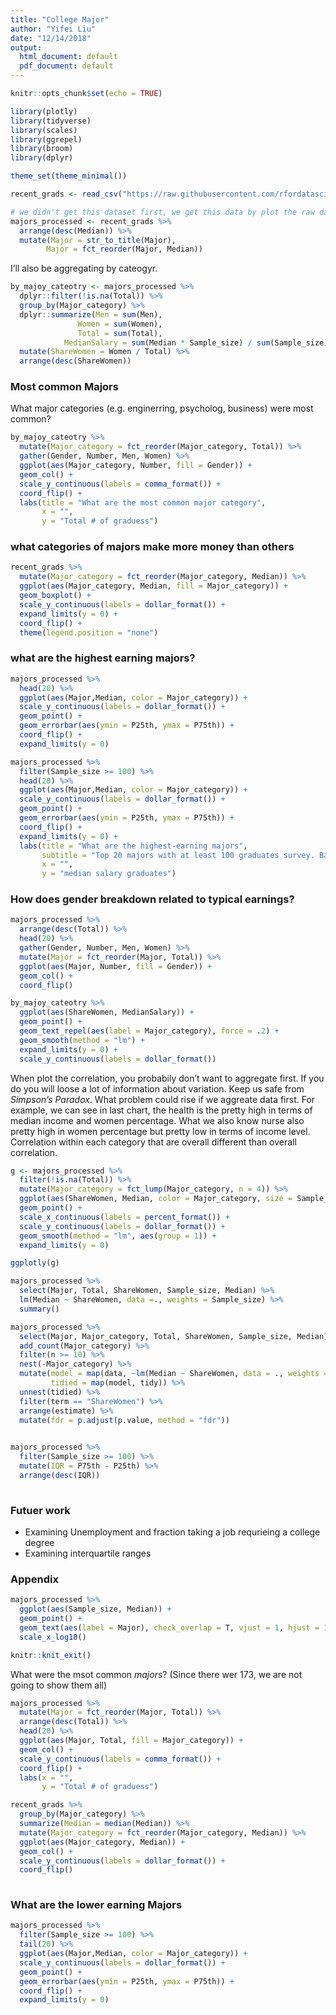 ```yaml
---
title: "College Major"
author: "Yifei Liu"
date: "12/14/2018"
output:
  html_document: default
  pdf_document: default
---
```


```r
knitr::opts_chunk$set(echo = TRUE)
```

```r
library(plotly)
library(tidyverse)
library(scales)
library(ggrepel)
library(broom)
library(dplyr)

theme_set(theme_minimal())
```


```r
recent_grads <- read_csv("https://raw.githubusercontent.com/rfordatascience/tidytuesday/master/data/2018-10-16/recent-grads.csv")

# we didn't get this dataset first, we get this data by plot the raw data frist, and figure out how we what processed the data
majors_processed <- recent_grads %>%
  arrange(desc(Median)) %>%
  mutate(Major = str_to_title(Major),
        Major = fct_reorder(Major, Median))
```

I'll also be aggregating by cateogyr. 


```r
by_majoy_cateotry <- majors_processed %>%
  dplyr::filter(!is.na(Total)) %>%
  group_by(Major_category) %>%
  dplyr::summarize(Men = sum(Men),
               Women = sum(Women),
               Total = sum(Total),
            MedianSalary = sum(Median * Sample_size) / sum(Sample_size)) %>%
  mutate(ShareWomen = Women / Total) %>%
  arrange(desc(ShareWomen))

```

### Most common Majors


What major categories (e.g. enginerring, psycholog, business) were most common?

```r
by_majoy_cateotry %>%
  mutate(Major_category = fct_reorder(Major_category, Total)) %>%
  gather(Gender, Number, Men, Women) %>%
  ggplot(aes(Major_category, Number, fill = Gender)) +
  geom_col() +
  scale_y_continuous(labels = comma_format()) +
  coord_flip() +
  labs(title = "What are the most common major category",
       x = "",
       y = "Total # of graduess")


```

### what categories of majors make more money than others

```r
recent_grads %>%
  mutate(Major_category = fct_reorder(Major_category, Median)) %>%
  ggplot(aes(Major_category, Median, fill = Major_category)) +
  geom_boxplot() +
  scale_y_continuous(labels = dollar_format()) +
  expand_limits(y = 0) +
  coord_flip() +
  theme(legend.position = "none")
```





### what are the highest earning majors?

```r
majors_processed %>%
  head(20) %>%
  ggplot(aes(Major,Median, color = Major_category)) +
  scale_y_continuous(labels = dollar_format()) +
  geom_point() +
  geom_errorbar(aes(ymin = P25th, ymax = P75th)) +
  coord_flip() +
  expand_limits(y = 0)

majors_processed %>%
  filter(Sample_size >= 100) %>%
  head(20) %>%
  ggplot(aes(Major,Median, color = Major_category)) +
  scale_y_continuous(labels = dollar_format()) +
  geom_point() +
  geom_errorbar(aes(ymin = P25th, ymax = P75th)) +
  coord_flip() +
  expand_limits(y = 0) +
  labs(title = "What are the highest-earning majors",
       subtitle = "Top 20 majors with at least 100 graduates survey. Bars represent the 25th to 75th percentage",
       x = "",
       y = "median salary graduates")

```





### How does gender breakdown related to typical earnings?

```r
majors_processed %>%
  arrange(desc(Total)) %>%
  head(20) %>%
  gather(Gender, Number, Men, Women) %>%
  mutate(Major = fct_reorder(Major, Total)) %>%
  ggplot(aes(Major, Number, fill = Gender)) +
  geom_col() +
  coord_flip()
```





```r
by_majoy_cateotry %>%
  ggplot(aes(ShareWomen, MedianSalary)) +
  geom_point() +
  geom_text_repel(aes(label = Major_category), force = .2) +
  geom_smooth(method = "lm") +
  expand_limits(y = 0) +
  scale_y_continuous(labels = dollar_format())


```


When plot the correlation, you probabily don't want to aggregate first. If you do you will loose a lot of information about variation. Keep us safe from *Simpson’s Paradox*. What problem could rise if we aggreate data first. For example, we can see in last chart, the health is the pretty high in terms of median income and women percentage. What we also know nurse also pretty high in women percentage but pretty low in terms of income level. Correlation within each category that are overall different than overall correlation. 


```r
g <- majors_processed %>%
  filter(!is.na(Total)) %>%
  mutate(Major_category = fct_lump(Major_category, n = 4)) %>%
  ggplot(aes(ShareWomen, Median, color = Major_category, size = Sample_size, label = Major)) +
  geom_point() +
  scale_x_continuous(labels = percent_format()) +
  scale_y_continuous(labels = dollar_format()) +
  geom_smooth(method = "lm", aes(group = 1)) +
  expand_limits(y = 0)

ggplotly(g)

```



```r
majors_processed %>%
  select(Major, Total, ShareWomen, Sample_size, Median) %>%
  lm(Median ~ ShareWomen, data =., weights = Sample_size) %>%
  summary()

```


```r
majors_processed %>%
  select(Major, Major_category, Total, ShareWomen, Sample_size, Median) %>%
  add_count(Major_category) %>%
  filter(n >= 10) %>%
  nest(-Major_category) %>%
  mutate(model = map(data, ~lm(Median ~ ShareWomen, data = ., weights = Sample_size)),
         tidied = map(model, tidy)) %>%
  unnest(tidied) %>%
  filter(term == "ShareWomen") %>%
  arrange(estimate) %>%
  mutate(fdr = p.adjust(p.value, method = "fdr"))
  
```

```r
majors_processed %>%
  filter(Sample_size >= 100) %>%
  mutate(IQR = P75th - P25th) %>%
  arrange(desc(IQR))
  

```


### Futuer work

* Examining Unemployment and fraction taking a job requrieing a college degree
* Examining interquartile ranges







### Appendix

```r
majors_processed %>%
  ggplot(aes(Sample_size, Median)) +
  geom_point() +
  geom_text(aes(label = Major), check_overlap = T, vjust = 1, hjust = 1) +
  scale_x_log10()
```




```r
knitr::knit_exit()
```


What were the msot common *majors*? (Since there wer 173, we are not going to show them all)

```r
majors_processed %>%
  mutate(Major = fct_reorder(Major, Total)) %>%
  arrange(desc(Total)) %>%
  head(20) %>%
  ggplot(aes(Major, Total, fill = Major_category)) +
  geom_col() +
  scale_y_continuous(labels = comma_format()) +
  coord_flip() +
  labs(x = "",
       y = "Total # of graduess")


```



```r

recent_grads %>%
  group_by(Major_category) %>%
  summarize(Median = median(Median)) %>%
  mutate(Major_category = fct_reorder(Major_category, Median)) %>%
  ggplot(aes(Major_category, Median)) +
  geom_col() +
  scale_y_continuous(labels = dollar_format()) +
  coord_flip()
  
```

### What are the lower earning Majors

```r
majors_processed %>%
  filter(Sample_size >= 100) %>%
  tail(20) %>%
  ggplot(aes(Major,Median, color = Major_category)) +
  scale_y_continuous(labels = dollar_format()) +
  geom_point() +
  geom_errorbar(aes(ymin = P25th, ymax = P75th)) +
  coord_flip() +
  expand_limits(y = 0)
```















